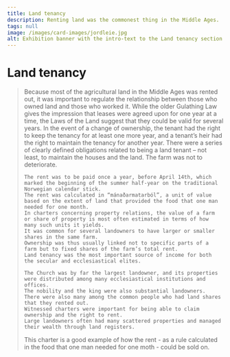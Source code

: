 ```yaml
---
title: Land tenancy
description: Renting land was the commonest thing in the Middle Ages.
tags: null
image: /images/card-images/jordleie.jpg
alt: Exhibition banner with the intro-text to the Land tenancy section.
---
```



# Land tenancy

<Blockquote
    quote='“The right to occupy land entails the right to receive rent, and tenancy gives the right to the harvest and all work on the farm that was included in their bargain.”'
    footer='Land Tenancy section, chapter 1' />


<Container stil="initial side">
    Because most of the agricultural land in the Middle Ages was rented out, it was important to regulate the relationship between those who owned land and those who worked it. 
    While the older Gulathing Law gives the impression that leases were agreed upon for one year at a time, the Laws of the Land suggest that they could be valid for several years. 
    In the event of a change of ownership, the tenant had the right to keep the tenancy for at least one more year, and a tenant’s heir had the right to maintain the tenancy for another year. 
    There were a series of clearly defined obligations related to being a land tenant – not least, to maintain the houses and the land. 
    The farm was not to deteriorate. 
    
    The rent was to be paid once a year, before April 14th, which marked the beginning of the summer half-year on the traditional Norwegian calendar stick. 
    The rent was calculated in “mánaðarmatarból”, a unit of value based on the extent of land that provided the food that one man needed for one month. 
    In charters concerning property relations, the value of a farm or share of property is most often estimated in terms of how many such units it yields. 
    It was common for several landowners to have larger or smaller shares in the same farm. 
    Ownership was thus usually linked not to specific parts of a farm but to fixed shares of the farm’s total rent. 
    Land tenancy was the most important source of income for both the secular and ecclesiastical elites. 
    
    The Church was by far the largest landowner, and its properties were distributed among many ecclesiastical institutions and offices. 
    The nobility and the king were also substantial landowners. 
    There were also many among the common people who had land shares that they rented out. 
    Witnessed charters were important for being able to claim ownership and the right to rent. 
    Large landowners often had many scattered properties and managed their wealth through land registers.
</Container>


<Work id="ubb-diplom-0005">
This charter is a good example of how the rent - as a rule calculated in the food that one man needed for one moth - could be sold on.
</Work>

